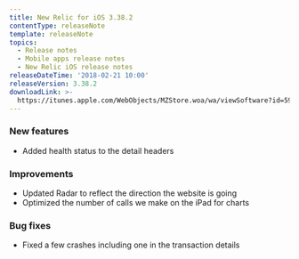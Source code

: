 ```yaml
---
title: New Relic for iOS 3.38.2
contentType: releaseNote
template: releaseNote
topics:
  - Release notes
  - Mobile apps release notes
  - New Relic iOS release notes
releaseDateTime: '2018-02-21 10:00'
releaseVersion: 3.38.2
downloadLink: >-
  https://itunes.apple.com/WebObjects/MZStore.woa/wa/viewSoftware?id=594038638&mt=8
---
```


### New features

* Added health status to the detail headers

### Improvements

* Updated Radar to reflect the direction the website is going
* Optimized the number of calls we make on the iPad for charts

### Bug fixes

* Fixed a few crashes including one in the transaction details
